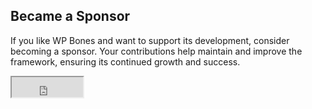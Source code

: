 
## Became a Sponsor

If you like WP Bones and want to support its development, consider becoming a sponsor. Your contributions help maintain and improve the framework, ensuring its continued growth and success.

<div style={{ display: 'flex', justifyContent: 'center', margin: '20px 0' }}>
  <iframe 
    src="https://github.com/sponsors/wpbones/button" 
    title="Sponsor wpbones" 
    height="32" 
    width="114" 
    style={{ border: 0, borderRadius: '6px' }} 
  />
</div>
